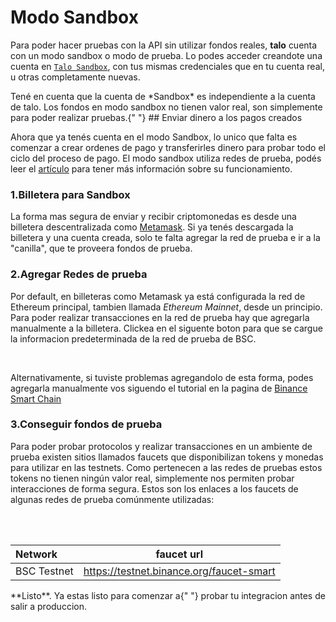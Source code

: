 
# Modo Sandbox

Para poder hacer pruebas con la API sin utilizar fondos reales, **talo** cuenta con un modo sandbox o modo de prueba. Lo podes acceder creandote una cuenta en [`Talo Sandbox`](https://sandbox.talo.com.ar), con tus mismas credenciales que en tu cuenta real, u otras completamente nuevas.

<Callout>
	Tené en cuenta que la cuenta de *Sandbox* es independiente a la cuenta de
	talo. Los fondos en modo sandbox no tienen valor real, son simplemente para
	poder realizar pruebas.{" "}
</Callout>
## Enviar dinero a los pagos creados

Ahora que ya tenés cuenta en el modo Sandbox, lo unico que falta es comenzar a crear ordenes de pago y transferirles dinero para probar todo el ciclo del proceso de pago.
El modo sandbox utiliza redes de prueba, podés leer el [artículo](https://www.linkedin.com/posts/talo-payments_startup-testnet-blockchain-activity-6976545056941850624-fF-2?utm_source=share&utm_medium=member_desktop) para tener más información sobre su funcionamiento.

### 1.Billetera para Sandbox

La forma mas segura de enviar y recibir criptomonedas es desde una billetera descentralizada como [Metamask](https://metamask.io/). Si ya tenés descargada la billetera y una cuenta creada, solo te falta agregar la red de prueba e ir a la "canilla", que te proveera fondos de prueba.

### 2.Agregar Redes de prueba

Por default, en billeteras como Metamask ya está configurada la red de Ethereum principal, tambien llamada _Ethereum Mainnet_, desde un principio. Para poder realizar transacciones en la red de prueba hay que agregarla manualmente a la billetera. Clickea en el siguente boton para que se cargue la informacion predeterminada de la red de prueba de BSC.

<br />
<AddNetworkButton />

Alternativamente, si tuviste problemas agregandolo de esta forma, podes agregarla manualmente vos siguendo el tutorial en la pagina de [Binance Smart Chain](https://academy.binance.com/es/articles/connecting-metamask-to-binance-smart-chain)

### 3.Conseguir fondos de prueba

Para poder probar protocolos y realizar transacciones en un ambiente de prueba existen sitios llamados faucets que disponibilizan tokens y monedas para utilizar en las testnets. Como pertenecen a las redes de pruebas estos tokens no tienen ningún valor real, simplemente nos permiten probar interacciones de forma segura.
Estos son los enlaces a los faucets de algunas redes de prueba comúnmente utilizadas:

<br />
<br />

| Network     |                faucet url                |
| :---------- | :--------------------------------------: |
| BSC Testnet | https://testnet.binance.org/faucet-smart |

<Callout emoji="✅">
	**Listo**. Ya estas listo para comenzar a{" "}
	<Link href="/guides/testing">probar tu integracion</Link> antes de salir a
	produccion.
</Callout>

